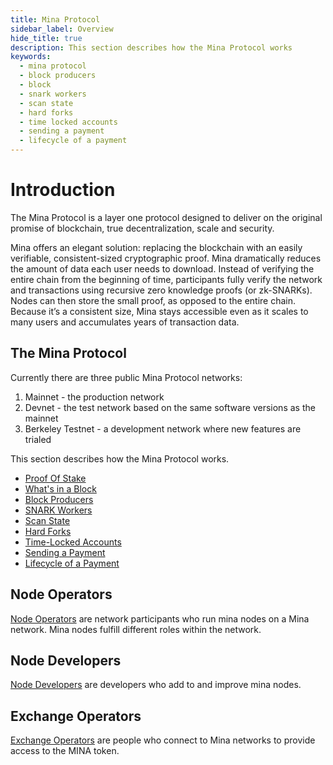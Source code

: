 ```yaml
---
title: Mina Protocol
sidebar_label: Overview
hide_title: true
description: This section describes how the Mina Protocol works
keywords:
  - mina protocol
  - block producers
  - block
  - snark workers
  - scan state
  - hard forks
  - time locked accounts
  - sending a payment
  - lifecycle of a payment
---
```


# Introduction

The Mina Protocol is a layer one protocol designed to deliver on the original promise of blockchain, true decentralization, scale and security. 

Mina offers an elegant solution: replacing the blockchain with an easily verifiable, consistent-sized cryptographic proof. Mina dramatically reduces the amount of data each user needs to download. Instead of verifying the entire chain from the beginning of time, participants fully verify the network and transactions using recursive zero knowledge proofs (or zk-SNARKs). Nodes can then store the small proof, as opposed to the entire chain. Because it’s a consistent size, Mina stays accessible even as it scales to many users and accumulates years of transaction data.

## The Mina Protocol 

Currently there are three public Mina Protocol networks:

1. Mainnet - the production network
2. Devnet - the test network based on the same software versions as the mainnet
3. Berkeley Testnet - a development network where new features are trialed

This section describes how the Mina Protocol works.

- [Proof Of Stake](/mina-protocol/proof-of-stake)
- [What's in a Block](/mina-protocol/whats-in-a-block)
- [Block Producers](/mina-protocol/block-producers)
- [SNARK Workers](/mina-protocol/snark-workers)
- [Scan State](/mina-protocol/scan-state)
- [Hard Forks](/mina-protocol/hardforks)
- [Time-Locked Accounts](/mina-protocol/time-locked-accounts)
- [Sending a Payment](/mina-protocol/sending-a-payment)
- [Lifecycle of a Payment](/mina-protocol/lifecycle-of-a-payment)

## Node Operators

[Node Operators](../node-operators) are network participants who run mina nodes on a Mina network. Mina nodes fulfill different roles within the network.

## Node Developers

[Node Developers](../node-developers) are developers who add to and improve mina nodes.

## Exchange Operators

[Exchange Operators](../exchange-operators/faq) are people who connect to Mina networks to provide access to the MINA token.
